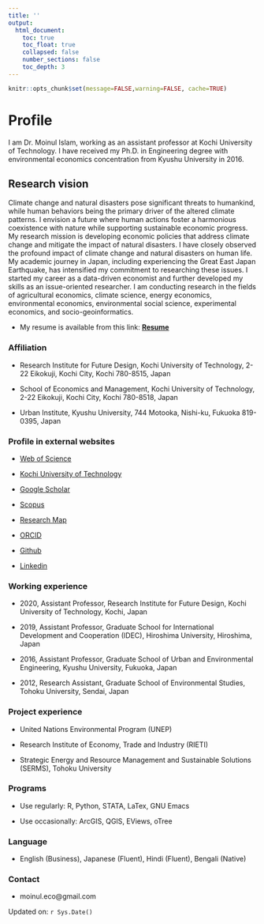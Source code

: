 ```yaml
---
title: ''
output:
  html_document:
    toc: true
    toc_float: true
    collapsed: false
    number_sections: false
    toc_depth: 3
---
```


```r
knitr::opts_chunk$set(message=FALSE,warning=FALSE, cache=TRUE)
```

# Profile

I am Dr. Moinul Islam, working as an assistant professor at Kochi University of Technology. I have received my Ph.D. in Engineering degree with environmental economics concentration from Kyushu University in 2016. 

## Research vision

Climate change and natural disasters pose significant threats to humankind, while human behaviors being the primary driver of the altered climate patterns. I envision a future where human actions foster a harmonious coexistence with nature while supporting sustainable economic progress. My research mission is developing economic policies that address climate change and mitigate the impact of natural disasters. I have closely observed the profound impact of climate change and natural disasters on human life. My academic journey in Japan, including experiencing the Great East Japan Earthquake, has intensified my commitment to researching these issues. I started my career as a data-driven economist and further developed my skills as an issue-oriented researcher. I am conducting research in the fields of agricultural economics, climate science, energy economics, environmental economics, environmental social science, experimental economics, and socio-geoinformatics.

- My resume is available from this link: [**Resume**](<https://moineco.github.io/moinul_resume/moinul_resume.pdf>)

### Affiliation

-   Research Institute for Future Design, Kochi University of Technology, 2-22 Eikokuji, Kochi City, Kochi 780-8515, Japan

-   School of Economics and Management, Kochi University of Technology, 2-22 Eikokuji, Kochi City, Kochi 780-8518, Japan

-   Urban Institute, Kyushu University, 744 Motooka, Nishi-ku, Fukuoka 819-0395, Japan

### Profile in external websites

-  [Web of Science](https://www.webofscience.com/wos/author/record/M-9369-2019)

-  [Kochi University of Technology](https://www.kochi-tech.ac.jp/profile/ja/islam-moinul.html)

-  [Google Scholar](https://scholar.google.co.jp/citations?user=UTZTmJ0AAAAJ&hl=en)

-  [Scopus](https://www.scopus.com/authid/detail.uri?authorId=55348122400)

-  [Research Map](https://researchmap.jp/moinul/?lang=english)

-  [ORCID](https://orcid.org/0000-0002-0309-3156)

-  [Github](https://github.com/moineco)

-  [Linkedin](https://www.linkedin.com/in/moinul-islam-b7a140263/)

### Working experience

-   2020, Assistant Professor, Research Institute for Future Design,
    Kochi University of Technology, Kochi, Japan
    
-   2019, Assistant Professor, Graduate School for International
    Development and Cooperation (IDEC), Hiroshima University, Hiroshima,
    Japan
    
-   2016, Assistant Professor, Graduate School of Urban and
    Environmental Engineering, Kyushu University, Fukuoka, Japan
    
-   2012, Research Assistant, Graduate School of Environmental Studies,
    Tohoku University, Sendai, Japan

### Project experience

-   United Nations Environmental Program (UNEP)

-   Research Institute of Economy, Trade and Industry (RIETI)

-   Strategic Energy and Resource Management and Sustainable Solutions
    (SERMS), Tohoku University

### Programs

-   Use regularly: R, Python, STATA, LaTex, GNU Emacs 

-   Use occasionally: ArcGIS, QGIS, EViews, oTree 

### Language

-   English (Business), Japanese (Fluent), Hindi (Fluent), Bengali (Native)

### Contact  

-   moinul.eco@gmail.com

Updated on: `r Sys.Date()`